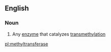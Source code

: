 ==English==

===Noun===
{{wikipedia}}
{{en-noun}}

# {{context|enzyme}} Any [[enzyme]] that catalyzes [[transmethylation]]

[[pl:methyltransferase]]